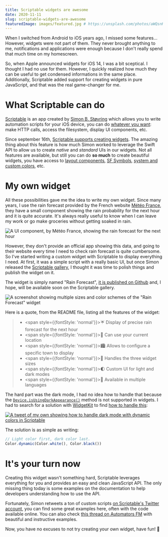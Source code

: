 ```yaml
---
title: Scriptable widgets are awesome
date: 2020-11-11
slug: scriptable-widgets-are-awesome
featuredImage: images/featured.jpg # https://unsplash.com/photos/aWQsnHaITD8
---
```


When I switched from Android to iOS years ago, I missed some features… However, widgets were not part of them. They never brought anything to me, notifications and applications were enough because I don't really spend that much time on my homescreen.

So, when Apple announced widgets for iOS 14, I was a bit sceptical. I thought I had no use for them. However, I quickly realized how much they can be useful to get condensed informations in the same place. Additionally, Scriptable added support for creating widgets in pure JavaScript, and that was the real game-changer for me.

# What Scriptable can do

[Scriptable](https://scriptable.app/) is an app created by [Simon B. Støvring](https://twitter.com/simonbs) which allows you to write automation scripts for your iOS device, you can do [whatever you want](https://docs.scriptable.app/): make HTTP calls, access the filesystem, display UI components, etc.

Since september 16th, [Scriptable supports creating widgets](https://twitter.com/scriptableapp/status/1306343097824051205). The amazing thing about this feature is how much Simon worked to leverage the Swift API to allow us to create _native_ and _standard_ UIs in our widgets. Not all features are available, but still you can do **so much** to create beautiful widgets, you have access to [layout components](https://docs.scriptable.app/widgetstack/), [SF Symbols](https://docs.scriptable.app/sfsymbol/), [system and custom colors](https://docs.scriptable.app/color/), etc.

# My own widget

All these possibilities gave me the idea to write my own widget. Since many years, I use the rain forecast provided by the French website [Météo France](https://meteofrance.com), they have a small component showing the rain probability for the next hour and it is quite accurate. It's always really useful to know when I can leave my work or go make groceries without getting soaked in rain.

<MaxWidth max={550}>

![A UI component, by Météo France, showing the rain forecast for the next hour](images/meteo-france.png)

</MaxWidth>

However, they don't provide an official app showing this data, and going to their website every time I need to check rain forecast is quite cumbersome. So I've started writing a custom widget with Scriptable to display everything I need. At first, it was a simple script with a really basic UI, but once Simon released the [Scriptable gallery](https://twitter.com/scriptableapp/status/1324416725383860227), I thought it was time to polish things and publish the widget on it.

The widget is simply named "Rain Forecast", [it is published on Github](https://github.com/nesk/rain-forecast-widget/) and, I hope, will be available soon on the Scriptable gallery.

<Caption text="Multiple sizes and color schemes are available.">

![A screenshot showing multiple sizes and color schemes of the "Rain Forecast" widget](images/screenshot.jpg)

</Caption>

Here is a quote, from the README file, listing all the features of the widget:

> - <span style={{fontStyle: 'normal'}}>☔️</span> Display of precise rain forecast for the next hour
> - <span style={{fontStyle: 'normal'}}>📍</span> Can use your current location
> - <span style={{fontStyle: 'normal'}}>🏙</span> Allows to configure a specific town to display
> - <span style={{fontStyle: 'normal'}}>📏</span> Handles the three widget sizes
> - <span style={{fontStyle: 'normal'}}>🌓</span> Custom UI for light and dark modes
> - <span style={{fontStyle: 'normal'}}>🏴</span> Available in multiple languages

The hard part was the dark mode, I had no idea how to handle that because the [`Device.isUsingDarkAppearance()`](https://docs.scriptable.app/device/#isusingdarkappearance) method is not supported in widgets. I had to search for a solution with [WidgetKit](https://developer.apple.com/widgets/) to find [how to handle this](https://developer.apple.com/forums/thread/656457):

[![A tweet of my own showing how to handle dark mode with dynamic colors in Scriptable](images/twitter.png)](https://twitter.com/johannpardanaud/status/1325376185908465666)

The solution is as simple as writing:

```js
// Light color first, dark color last.
Color.dynamic(Color.white(), Color.black())
```

# It's your turn now

Creating this widget wasn't something hard, Scriptable leverages everything for you and provides an easy and clean JavaScript API. The only missing thing today is some examples on the documentation to help developers understanding how to use the API.

Fortunately, Simon retweets a ton of custom scripts [on Scriptable's Twitter account](https://twitter.com/scriptableapp), you can find some great examples here, often with the code available online. You can also check [this thread on Automators FM](https://talk.automators.fm/t/widget-examples/7994) with beautiful and instructive examples.

Now, you have no excuses to not try creating your own widget, have fun! 🤪

